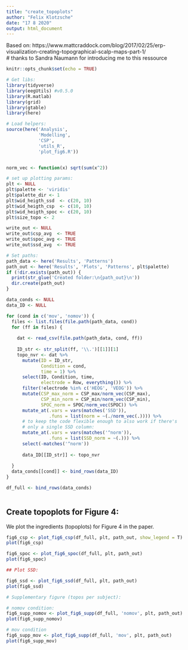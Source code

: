 ```yaml
---
title: "create_topoplots"
author: "Felix Klotzsche"
date: "17 8 2020"
output: html_document
---
```

Based on: 
https://www.mattcraddock.com/blog/2017/02/25/erp-visualization-creating-topographical-scalp-maps-part-1/   
# thanks to Sandra Naumann for introducing me to this ressource


```r
knitr::opts_chunk$set(echo = TRUE)
```


```r

# Get libs:
library(tidyverse)
library(eegUtils) #v0.5.0 
library(R.matlab)
library(grid)
library(gtable)
library(here)

# Load helpers:
source(here('Analysis', 
            'Modelling', 
            'CSP', 
            'utils_R', 
            'plot_fig6.R'))


norm_vec <- function(x) sqrt(sum(x^2))

# set up plotting params:
plt <- NULL
plt$palette <- 'viridis'
plt$palette_dir <- 1
plt$wid_heigth_ssd  <- c(20, 10) 
plt$wid_heigth_csp  <- c(10, 10)
plt$wid_heigth_spoc <- c(20, 10)
plt$size_topo <- 2

write_out <- NULL
write_out$csp_avg  <- TRUE
write_out$spoc_avg <- TRUE
write_out$ssd_avg  <- TRUE

# Set paths:
path_data <- here('Results', 'Patterns')
path_out <- here('Results', 'Plots', 'Patterns', plt$palette)
if (!dir.exists(path_out)) {
  print(str_glue('Created folder:\n{path_out}\n'))
  dir.create(path_out)
}


```


```r

data_conds <- NULL
data_ID <- NULL

for (cond in c('mov', 'nomov')) {
  files <- list.files(file.path(path_data, cond))
  for (ff in files) {
  
    dat <- read_csv(file.path(path_data, cond, ff))
    
    ID_str <- str_split(ff, '\\.')[[1]][1]
    topo_nvr <- dat %>% 
      mutate(ID = ID_str, 
             Condition = cond, 
             time = 1) %>% 
      select(ID, Condition, time, 
             electrode = Row, everything()) %>% 
      filter(!electrode %in% c('HEOG', 'VEOG')) %>% 
      mutate(CSP_max_norm = CSP_max/norm_vec(CSP_max), 
             CSP_min_norm = CSP_min/norm_vec(CSP_min), 
             SPOC_norm = SPOC/norm_vec(SPOC)) %>% 
      mutate_at(.vars = vars(matches('SSD')), 
                .funs = list(norm = ~(./norm_vec(.)))) %>% 
      # to keep the code flexible enough to also work if there's 
      # only a single SSD column: 
      mutate_at(.vars = vars(matches('^norm')), 
                .funs = list(SSD_norm = ~(.))) %>% 
      select(-matches('^norm'))
      
      data_ID[[ID_str]] <- topo_nvr
  
  }
  data_conds[[cond]] <- bind_rows(data_ID)
}

df_full <- bind_rows(data_conds)
  

```



## Create topoplots for Figure 4:

We plot the ingredients (topoplots) for Figure 4 in the paper. 

```r

fig6_csp <- plot_fig6_csp(df_full, plt, path_out, show_legend = T)
plot(fig6_csp)

```



```r

fig6_spoc <- plot_fig6_spoc(df_full, plt, path_out)
plot(fig6_spoc)
```


```r

## Plot SSD:

fig6_ssd <- plot_fig6_ssd(df_full, plt, path_out)
plot(fig6_ssd)


```

```r
# Supplementary figure (topos per subject):

# nomov condition:
fig6_supp_nomov <- plot_fig6_supp(df_full, 'nomov', plt, path_out)
plot(fig6_supp_nomov)

# mov condition
fig6_supp_mov <- plot_fig6_supp(df_full, 'mov', plt, path_out)
plot(fig6_supp_mov)

```



